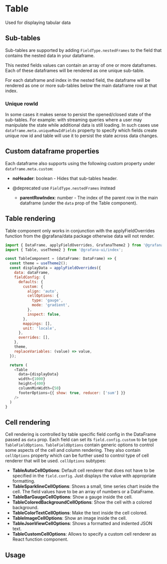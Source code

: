 
# Table

Used for displaying tabular data

## Sub-tables

Sub-tables are supported by adding `FieldType.nestedFrames` to the field that contains the nested data in your dataframe.

This nested fields values can contain an array of one or more dataframes. Each of these dataframes will be rendered as one unique sub-table.

For each dataframe and index in the nested field, the dataframe will be rendered as one or more sub-tables below the main dataframe row at that index.

### Unique rowId

In some cases it makes sense to persist the opened/closed state of the sub-tables. For example: with streaming queries where a user may manipulate the state while additional data is still loading. In such cases use `dataframe.meta.uniqueRowIdFields` property to specify which fields create unique row id and table will use it to persist the state across data changes.

## Custom dataframe properties

Each dataframe also supports using the following custom property under `dataframe.meta.custom`:

- **noHeader**: boolean - Hides that sub-tables header.

- @deprecated use `FieldType.nestedFrames` instead
  - **parentRowIndex**: number - The index of the parent row in the main dataframe (under the `data` prop of the Table component).

## Table rendering

Table component only works in conjunction with the applyFieldOverrides function from the @grafana/data package otherwise data will not render.

```javascript
import { DataFrame, applyFieldOverrides, GrafanaTheme2 } from '@grafana/data';
import { Table, useTheme2 } from '@grafana-ui/index';

const TableComponent = (dataFrame: DataFrame) => {
  const theme = useTheme2();
  const displayData = applyFieldOverrides({
    data: dataFrame,
    fieldConfig: {
      defaults: {
        custom: {
          align: 'auto',
          cellOptions: {
            type: 'gauge',
            mode: 'gradient',
          },
          inspect: false,
        },
        mappings: [],
        unit: 'locale',
      },
      overrides: [],
    },
    theme,
    replaceVariables: (value) => value,
  });

  return (
    <Table
      data={displayData}
      width={1000}
      height={400}
      columnMinWidth={50}
      footerOptions={{ show: true, reducer: ['sum'] }}
    />
  )
}
```

## Cell rendering

Cell rendering is controlled by table specific field config in the DataFrame passed as `data` prop. Each field can set its `field.config.custom` to be type `TableFieldOptions`. `TableFieldOptions` contain generic options to control some aspects of the cell and column rendering. They also contain `cellOptions` property which can be further used to control type of cell renderer that will be used. `cellOptions` subtypes:

- **TableAutoCellOptions**: Default cell renderer that does not have to be specified in the `field.config`. Just displays the value with appropriate formatting.
- **TableSparklineCellOptions**: Shows a small, time series chart inside the cell. The field values have to be an array of numbers or a DataFrame.
- **TableBarGaugeCellOptions**: Show a gauge inside the cell.
- **TableColoredBackgroundCellOptions**: Show the cell with a colored background.
- **TableColorTextCellOptions**: Make the text inside the cell colored.
- **TableImageCellOptions**: Show an image inside the cell.
- **TableJsonViewCellOptions**: Shows a formatted and indented JSON text.
- **TableCustomCellOptions**: Allows to specify a custom cell renderer as React function component.

## Usage

<ArgTypes of={Table} />
